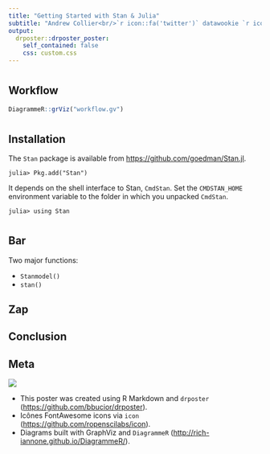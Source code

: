 ```yaml
---
title: "Getting Started with Stan & Julia"
subtitle: "Andrew Collier<br/>`r icon::fa('twitter')` datawookie `r icon::fa('github')` datawookie `r icon::fa('home')` datawookie.netlify.com `r icon::fa('envelope')` andrew@exegetic.biz"
output:
  drposter::drposter_poster:
    self_contained: false
    css: custom.css
---
```


# {.col-1}

## Workflow

```r
DiagrammeR::grViz("workflow.gv")
```

# {.col-2}

## Installation

The `Stan` package is available from <https://github.com/goedman/Stan.jl>.

```
julia> Pkg.add("Stan")
```

It depends on the shell interface to Stan, `CmdStan`. Set the `CMDSTAN_HOME` environment variable to the folder in which you unpacked `CmdStan`.

```
julia> using Stan
```

# {.col-2}

## Bar

Two major functions:

- `Stanmodel()`
- `stan()`

## Zap


## Conclusion


## Meta

![](/home/colliera/proj/Z-314-datawookie-site/static/img/2018/07/julia-stan.png)

- This poster was created using R Markdown and `drposter` (<https://github.com/bbucior/drposter>).
- Icônes FontAwesome icons via `icon` (<https://github.com/ropenscilabs/icon>).
- Diagrams built with GraphViz and `DiagrammeR` (<http://rich-iannone.github.io/DiagrammeR/>).

